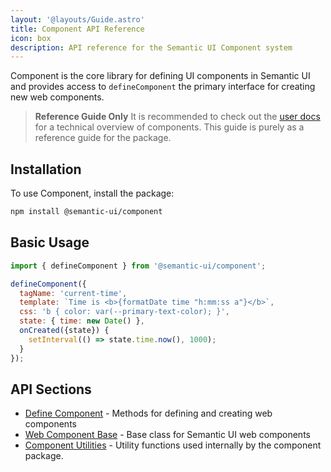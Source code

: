 ```yaml
---
layout: '@layouts/Guide.astro'
title: Component API Reference
icon: box
description: API reference for the Semantic UI Component system
---
```


Component is the core library for defining UI components in Semantic UI and provides access to `defineComponent` the primary interface for creating new web components.

> **Reference Guide Only** It is recommended to check out the [user docs](/components) for a technical overview of components. This guide is purely as a reference guide for the package.

## Installation

To use Component, install the package:

```bash
npm install @semantic-ui/component
```

## Basic Usage

```javascript
import { defineComponent } from '@semantic-ui/component';

defineComponent({
  tagName: 'current-time',
  template: `Time is <b>{formatDate time "h:mm:ss a"}</b>`,
  css: 'b { color: var(--primary-text-color); }',
  state: { time: new Date() },
  onCreated({state}) {
    setInterval(() => state.time.now(), 1000);
  }
});
```

## API Sections

* [Define Component](/api/component/define-component) - Methods for defining and creating web components
* [Web Component Base](/api/component/web-component-base) - Base class for Semantic UI web components
* [Component Utilities](/api/component/utilities) - Utility functions used internally by the component package.
